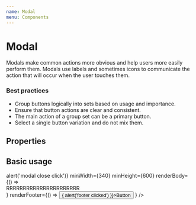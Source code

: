 ```yaml
---
name: Modal
menu: Components
---
```


# Modal

Modals make common actions more obvious and help users more easily perform them. Modals use labels and sometimes icons to communicate the action that will occur when the user touches them.

### Best practices

- Group buttons logically into sets based on usage and importance.
- Ensure that button actions are clear and consistent.
- The main action of a group set can be a primary button.
- Select a single button variation and do not mix them.

## Properties

<PropsTable of={Modal} />

## Basic usage

<Playground>
    <Example>
        <Modal
            title="Daily Jack"
            isOpen
            onClose={() => alert('modal close click')}
            minWidth={340}
            minHeight={600}
            renderBody={() => <div style={{ margin: 60 }}>RRRRRRRRRRRRRRRRRRRRRR</div>}
            renderFooter={() =>
              <Button onClick={() => { alert('footer clicked') }}>Button</Button>
            }
          />
    </Example>
</Playground>
